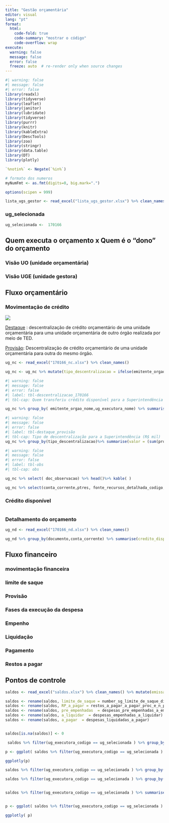 ```yaml
---
title: "Gestão orçamentária"
editor: visual
lang: "pt"
format:
  html:
    code-fold: true
    code-summary: "mostrar o código"
    code-overflow: wrap
execute:
  warning: false
  message: false
  error: false
  freeze: auto  # re-render only when source changes 
---
```


```r
#| warning: false
#| message: false
#| error: false
library(readxl)
library(tidyverse)
library(leaflet)
library(janitor)
library(lubridate)
library(tidyverse)
library(purrr)
library(knitr)
library(kableExtra)
library(DescTools)
library(zoo)
library(stringr)
library(data.table)
library(DT)
library(plotly)
```

```r
`%notin%` <- Negate(`%in%`)

# formato dos numeros
myNumFmt <- as.fmt(digits=0, big.mark=".")

options(scipen = 999)
```

```r
lista_ugs_gestor <- read_excel("lista_ugs_gestor.xlsx") %>% clean_names()
```

### ug_selecionada

```r
ug_selecionada <-  170166
```

## Quem executa o orçamento x Quem é o "dono" do orçamento

### Visão UO (unidade orçamentária)

### Visão UGE (unidade gestora)

## Fluxo orçamentário

### Movimentação de crédito

![](images/nc_siafi.png)

[Destaque](https://www.congressonacional.leg.br/legislacao-e-publicacoes/glossario-orcamentario/-/orcamentario/termo/destaque_de_credito) : descentralização de crédito orçamentário de uma unidade orçamentária para uma unidade orçamentária de outro órgão realizada por meio de TED.

[Provisão](https://www.congressonacional.leg.br/legislacao-e-publicacoes/glossario-orcamentario/-/orcamentario/termo/provisao_orcamentaria): Descentralização de crédito orçamentário de uma unidade orçamentária para outra do mesmo órgão.

```r
ug_nc <- read_excel("170166_nc.xlsx") %>% clean_names() 

ug_nc <- ug_nc %>% mutate(tipo_descentralizacao = ifelse(emitente_orgao_codigo == orgao_uge_codigo, "provisao","destaque"))
```

```r
#| warning: false
#| message: false
#| error: false
#| label: tbl-descentralizacao_170166
#| tbl-cap: Quem transferiu crédito disponível para a Superintendência (R$ mil)

ug_nc %>% group_by( emitente_orgao_nome,ug_executora_nome) %>% summarise(valor = (sum(provisao_recebida, na.rm = TRUE)+sum(destaque_recebido, na.rm = TRUE) )/1000) %>% arrange(desc(valor))%>% head()%>% kable(col.names = c("De", "Para", "Valor"), digits = 1, format.args = list(big.mark = ".", decimal.mark = ",") )
```

```r
#| warning: false
#| message: false
#| error: false
#| label: tbl-destaque_provisão
#| tbl-cap: Tipo de descentralização para a Superintendência (R$ mil)
ug_nc %>% group_by(tipo_descentralizacao)%>% summarise(valor = (sum(provisao_recebida, na.rm = TRUE)+sum(destaque_recebido, na.rm = TRUE) )/1000) %>% kable(col.names = c("Tipo de descentralização", "Valor"), digits = 1, format.args = list(big.mark = ".", decimal.mark = ",") )
```

```r
#| warning: false
#| message: false
#| error: false
#| label: tbl-obs
#| tbl-cap: obs

ug_nc %>% select( doc_observacao) %>% head()%>% kable( )
```

```r
ug_nc %>% select(conta_corrente,ptres, fonte_recursos_detalhada_codigo, fonte_recursos_detalhada_nome,natureza_despesa_codigo, natureza_despesa_nome,ug_responsavel_codigo,ug_responsavel_nome, pi_codigo_pi, pi_nome ) %>% tail(1)%>% pivot_longer( cols = everything()) %>% kable()
```

### Crédito disponível

```         
```

### Detalhamento do orçamento

```r
ug_nd <- read_excel("170166_nd.xlsx") %>% clean_names() 
```

```r
ug_nd %>% group_by(documento,conta_corrente) %>% summarise(credito_disponivel= sum(credito_disponivel)) %>% head() %>% kable()
```

## Fluxo financeiro

### movimentação financeira

### limite de saque

### Provisão

### Fases da execução da despesa

### Empenho

### Liquidação

### Pagamento

### Restos a pagar

## Pontos de controle

```r
saldos <- read_excel("saldos.xlsx") %>% clean_names() %>% mutate(emissao_dia =  ifelse(emissao_dia == "000/2023", "01/01/2023", emissao_dia)) %>% mutate(dia_mes = parse_date_time(emissao_dia,"dmy"))

saldos <- rename(saldos, limite_de_saque = number_sg_limite_de_saque_diversos)
saldos <- rename(saldos, RP_a_pagar = restos_a_pagar_a_pagar_proc_e_n_proc)
saldos <- rename(saldos, pre_empenhadas  = despesas_pre_empenhadas_a_empenhar)
saldos <- rename(saldos, a_liquidar  = despesas_empenhadas_a_liquidar)
saldos <- rename(saldos, a_pagar  = despesas_liquidadas_a_pagar)


saldos[is.na(saldos)] <- 0
```

```r
 saldos %>% filter(ug_executora_codigo == ug_selecionada ) %>% group_by(dia_mes)   %>%summarise(credito_disponivel= sum(credito_disponivel)) %>% mutate(saldo_acumulado = cumsum(credito_disponivel), dia_mes = format(dia_mes, "%d-%b" )) %>% kable(format.args = list(big.mark = ".", decimal.mark = ","))
```

```r
p <- ggplot( saldos %>% filter(ug_executora_codigo == ug_selecionada ) %>% group_by(dia_mes)   %>%summarise(credito_disponivel= sum(credito_disponivel)) %>% mutate(saldo_acumulado = cumsum(credito_disponivel)),aes(x= dia_mes, y= saldo_acumulado )) + geom_line()

ggplotly(p)
```

```r
saldos %>% filter(ug_executora_codigo == ug_selecionada ) %>% group_by(dia_mes) %>%summarise(across(where(is.numeric), sum))%>%mutate(across(where(is.numeric), cumsum, .names = "{col}_acumulado"),) %>% select(dia_mes, ends_with( "acumulado")) %>% kable(format.args = list(big.mark = ".", decimal.mark = ","))
```

```r
saldos %>% filter(ug_executora_codigo == ug_selecionada ) %>% group_by(dia_mes) %>%summarise(across(where(is.numeric), sum))%>%mutate(across(where(is.numeric), cumsum, .names = "{col}_")) %>% select(dia_mes, ends_with( "_")) %>% pivot_longer(cols = ends_with( "_"), names_to = "item", values_to = "saldo")


saldos %>% filter(ug_executora_codigo == ug_selecionada ) %>% summarise(across(where(is.numeric), list(mínimo = min,max = max,soma = sum,média =mean),  na.rm = TRUE))%>% pivot_longer(cols = where(is.numeric), names_to = "item", values_to = "saldo")%>% kable(digits=1,format.args = list(big.mark = ".", decimal.mark = ","))


p <- ggplot( saldos %>% filter(ug_executora_codigo == ug_selecionada ) %>% group_by(dia_mes) %>%summarise(across(where(is.numeric), sum))%>%mutate(across(where(is.numeric), cumsum, .names = "{col}_")) %>% select(dia_mes, ends_with( "_")) %>% pivot_longer(cols = ends_with( "_"), names_to = "item", values_to = "saldo"),aes(x= dia_mes, y= saldo , colour = item)) + geom_line()+facet_wrap(~item, ncol = 1)+ theme(legend.position="none")

ggplotly( p)
```
